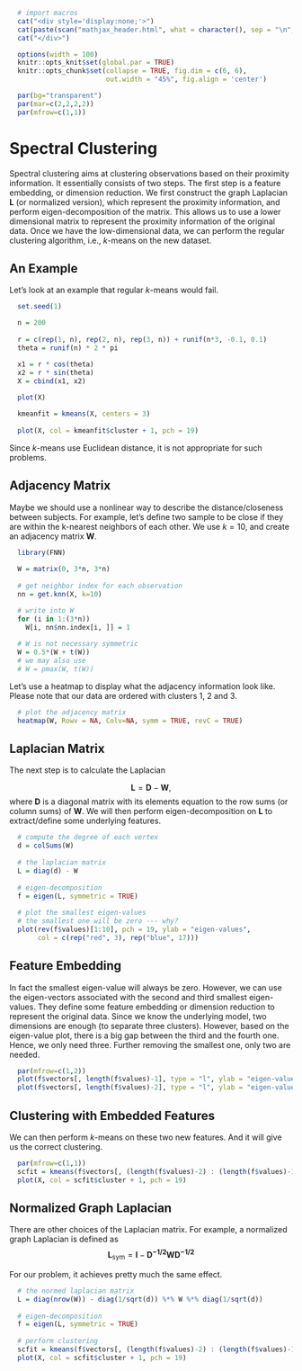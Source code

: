 ```r
  # import macros
  cat("<div style='display:none;'>")
  cat(paste(scan("mathjax_header.html", what = character(), sep = "\n", quiet = TRUE), collapse = "\n"))
  cat("</div>")
```

```r
  options(width = 100)
  knitr::opts_knit$set(global.par = TRUE)
  knitr::opts_chunk$set(collapse = TRUE, fig.dim = c(6, 6),
                        out.width = "45%", fig.align = 'center')
```
```r
  par(bg="transparent")
  par(mar=c(2,2,2,2))
  par(mfrow=c(1,1))
```

# Spectral Clustering

Spectral clustering aims at clustering observations based on their proximity information. It essentially consists of two steps. The first step is a feature embedding, or dimension reduction. We first construct the graph Laplacian $\mathbf{L}$ (or normalized version), which represent the proximity information, and perform eigen-decomposition of the matrix. This allows us to use a lower dimensional matrix to represent the proximity information of the original data. Once we have the low-dimensional data, we can perform the regular clustering algorithm, i.e., $k$-means on the new dataset. 

## An Example

Let's look at an example that regular $k$-means would fail. 

```r
  set.seed(1)

  n = 200
  
  r = c(rep(1, n), rep(2, n), rep(3, n)) + runif(n*3, -0.1, 0.1)
  theta = runif(n) * 2 * pi

  x1 = r * cos(theta)
  x2 = r * sin(theta)
  X = cbind(x1, x2)
  
  plot(X)

  kmeanfit = kmeans(X, centers = 3)
  
  plot(X, col = kmeanfit$cluster + 1, pch = 19)
```

Since $k$-means use Euclidean distance, it is not appropriate for such problems. 

## Adjacency Matrix

Maybe we should use a nonlinear way to describe the distance/closeness between subjects. For example, let's define two sample to be close if they are within the k-nearest neighbors of each other. We use $k = 10$, and create an adjacency matrix $\mathbf{W}$. 

```r
  library(FNN)
  
  W = matrix(0, 3*n, 3*n)
  
  # get neighbor index for each observation
  nn = get.knn(X, k=10)

  # write into W
  for (i in 1:(3*n))
    W[i, nn$nn.index[i, ]] = 1
  
  # W is not necessary symmetric
  W = 0.5*(W + t(W))
  # we may also use
  # W = pmax(W, t(W))
```
  
Let's use a heatmap to display what the adjacency information look like. Please note that our data are ordered with clusters 1, 2 and 3. 

```r
  # plot the adjacency matrix
  heatmap(W, Rowv = NA, Colv=NA, symm = TRUE, revC = TRUE)
```

## Laplacian Matrix

The next step is to calculate the Laplacian 

$$\mathbf{L} = \mathbf{D} - \mathbf{W},$$ 
where $\mathbf{D}$ is a diagonal matrix with its elements equation to the row sums (or column sums) of $\mathbf{W}$. We will then perform eigen-decomposition on $\mathbf{L}$ to extract/define some underlying features. 

```r
  # compute the degree of each vertex
  d = colSums(W)
  
  # the laplacian matrix
  L = diag(d) - W
  
  # eigen-decomposition
  f = eigen(L, symmetric = TRUE)
  
  # plot the smallest eigen-values 
  # the smallest one will be zero --- why?
  plot(rev(f$values)[1:10], pch = 19, ylab = "eigen-values", 
       col = c(rep("red", 3), rep("blue", 17)))
```

## Feature Embedding

In fact the smallest eigen-value will always be zero. However, we can use the eigen-vectors associated with the second and third smallest eigen-values. They define some feature embedding or dimension reduction to represent the original data. Since we know the underlying model, two dimensions are enough (to separate three clusters). However, based on the eigen-value plot, there is a big gap between the third and the fourth one. Hence, we only need three. Further removing the smallest one, only two are needed. 

```r
  par(mfrow=c(1,2))
  plot(f$vectors[, length(f$values)-1], type = "l", ylab = "eigen-values", ylim = c(-0.1, 0.1))
  plot(f$vectors[, length(f$values)-2], type = "l", ylab = "eigen-values", ylim = c(-0.1, 0.1))
```

## Clustering with Embedded Features

We can then perform $k$-means on these two new features. And it will give us the correct clustering.

```r
  par(mfrow=c(1,1))
  scfit = kmeans(f$vectors[, (length(f$values)-2) : (length(f$values)-1) ], centers = 3, nstart = 20)
  plot(X, col = scfit$cluster + 1, pch = 19)
```

## Normalized Graph Laplacian

There are other choices of the Laplacian matrix. For example, a normalized graph Laplacian is defined as 
$$\mathbf{L}_\text{sym} = \mathbf{I} - \mathbf{D^{-1/2} \mathbf{W} D^{-1/2}}$$

For our problem, it achieves pretty much the same effect. 

```r
  # the normed laplacian matrix
  L = diag(nrow(W)) - diag(1/sqrt(d)) %*% W %*% diag(1/sqrt(d))
  
  # eigen-decomposition
  f = eigen(L, symmetric = TRUE)
  
  # perform clustering
  scfit = kmeans(f$vectors[, (length(f$values)-2) : (length(f$values)-1) ], centers = 3, nstart = 20)
  plot(X, col = scfit$cluster + 1, pch = 19)
```



